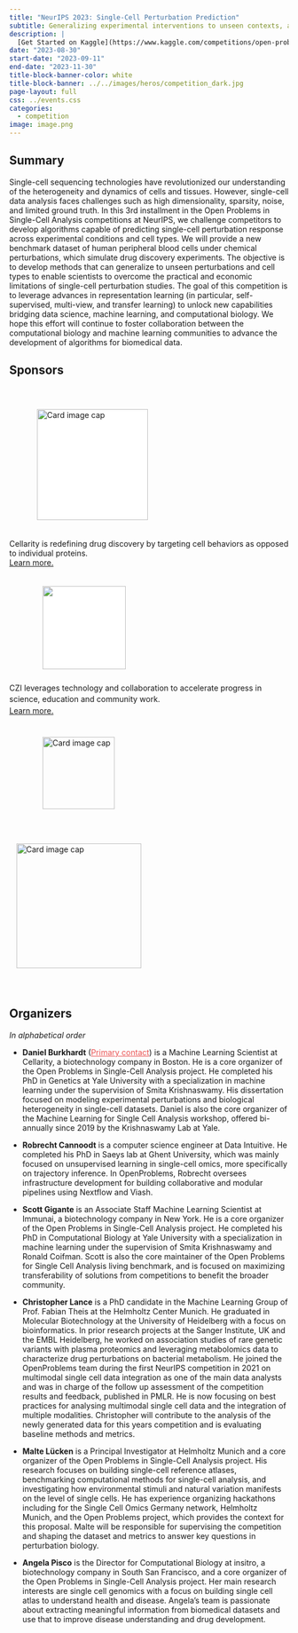 ```yaml
---
title: "NeurIPS 2023: Single-Cell Perturbation Prediction"
subtitle: Generalizing experimental interventions to unseen contexts, a NeurIPS 2023 competition
description: |
  [Get Started on Kaggle](https://www.kaggle.com/competitions/open-problems-single-cell-perturbations){class="btn btn-primary"}
date: "2023-08-30"
start-date: "2023-09-11"
end-date: "2023-11-30"
title-block-banner-color: white
title-block-banner: ../../images/heros/competition_dark.jpg
page-layout: full
css: ../events.css
categories:
  - competition
image: image.png
---
```


:::{layout="[[30,70]]"}
::::{.section-header}
## Summary
::::

::::{.section-content}

Single-cell sequencing technologies have revolutionized our understanding of the heterogeneity and dynamics of cells and tissues. However, single-cell data analysis faces challenges such as high dimensionality, sparsity, noise, and limited ground truth. In this 3rd installment in the Open Problems in Single-Cell Analysis competitions at NeurIPS, we challenge competitors to develop algorithms capable of predicting single-cell perturbation response across experimental conditions and cell types. We will provide a new benchmark dataset of human peripheral blood cells under chemical perturbations, which simulate drug discovery experiments. The objective is to develop methods that can generalize to unseen perturbations and cell types to enable scientists to overcome the practical and economic limitations of single-cell perturbation studies. The goal of this competition is to leverage advances in representation learning (in particular, self-supervised, multi-view, and transfer learning) to unlock new capabilities bridging data science, machine learning, and computational biology. We hope this effort will continue to foster collaboration between the computational biology and machine learning communities to advance the development of algorithms for biomedical data.

::::
:::


:::{layout="[[30,70]]"}
::::{.section-header}
## Sponsors
::::

::::{.section-content}

```{=html}
<div class="grid">
  <div class="card card-shadow g-col-12 g-col-lg-5 g-start-lg-2">
    <img class="card-img-top" src="/images/sponsor/logotypemarkcolor.svg" alt="Card image cap" style="width:200px;  margin: 40px 50px 20px; background-color:white;">
    <div class="card-body" style="padding-top: 0px;">
      <p class="card-text">Cellarity is redefining drug discovery by targeting cell behaviors as opposed to individual proteins.<br><a class="stretched-link" href="https://cellarity.com/careers?utm_source=neurips&utm_medium=push-notification&utm_campaign=neurips&utm_content=neurips-competition">Learn more.</a></p>
    </div>
  </div>

  <div class="card card-shadow g-col-12 g-col-lg-5">
    <img class="card-img-top" src="/images/sponsor/CZI_Logotype.svg" style="width:150px; margin: 20px 60px 10px; background-color:white;">
    <div class="card-body" style="padding-top: 0px;">
      <p class="card-text" style="line-height: 1.3rem;">CZI leverages technology and collaboration to accelerate progress in science, education and community work.<br> <a class="stretched-link" href="https://czi.org">Learn more.</a></p>
    </div>
  </div>




  <div class="card card-shadow g-col-12 g-col-lg-5 g-start-lg-2">
    <img class="card-img-top" src="/images/sponsor/yale-logo-sprite.svg" alt="Card image cap" style="width:130px;  margin: 22px 60px;">
    <div class="card-body" style="padding-top: 0px;">
      <a class="stretched-link" href="https://www.yale.edu/"></a>
    </div>
  </div>




  <div class="card card-shadow g-col-12 g-col-lg-5">
    <img class="card-img-top" src="/images/sponsor/helmholtz_logotype.svg" alt="Card image cap" style="width:225px;  margin: 40px 12.5px">
    <div class="card-body" style="padding-top: 0px;">
      <a class="stretched-link" href="https://www.helmholtz-muenchen.de/icb/index.html"></a>
    </div>
  </div>
</div>

```
::::
:::

:::{layout="[[30,70]]"}
::::{.section-header}
## Organizers
::::

::::{.section-content}

_In alphabetical order_

-   **Daniel Burkhardt** (<a href="mailto:dburkhardt@cellarity.com?subject=%5BNeurIPS_2021%5D" style="color: #EB5252;">Primary contact</a>) is a Machine Learning Scientist at Cellarity, a biotechnology company in Boston. He is a core organizer of the Open Problems in Single-Cell Analysis project. He completed his PhD in Genetics at Yale University with a specialization in machine learning under the supervision of Smita Krishnaswamy. His dissertation focused on modeling experimental perturbations and biological heterogeneity in single-cell datasets. Daniel is also the core organizer of the Machine Learning for Single Cell Analysis workshop, offered bi-annually since 2019 by the Krishnaswamy Lab at Yale. 

-   **Robrecht Cannoodt** is a computer science engineer at Data Intuitive. He completed his PhD in Saeys lab at Ghent University, which was mainly focused on unsupervised learning in single-cell omics, more specifically on trajectory inference. In OpenProblems, Robrecht oversees infrastructure development for building collaborative and modular pipelines using Nextflow and Viash.

-   **Scott Gigante** is an Associate Staff Machine Learning Scientist at Immunai, a biotechnology company in New York. He is a core organizer of the Open Problems in Single-Cell Analysis project. He completed his PhD in Computational Biology at Yale University with a specialization in machine learning under the supervision of Smita Krishnaswamy and Ronald Coifman. Scott is also the core maintainer of the Open Problems for Single Cell Analysis living benchmark, and is focused on maximizing transferability of solutions from competitions to benefit the broader community.

-   **Christopher Lance** is a PhD candidate in the Machine Learning Group of Prof. Fabian Theis at the Helmholtz Center Munich. He graduated in Molecular Biotechnology at the University of Heidelberg with a focus on bioinformatics. In prior research projects at the Sanger Institute, UK and the EMBL Heidelberg, he worked on association studies of rare genetic variants with plasma proteomics and leveraging metabolomics data to characterize drug perturbations on bacterial metabolism. He joined the OpenProblems team during the first NeurIPS competition in 2021 on multimodal single cell data integration as one of the main data analysts and was in charge of the follow up assessment of the competition results and feedback, published in PMLR. He is now focusing on best practices for analysing multimodal single cell data and the integration of multiple modalities. Christopher will contribute to the analysis of the newly generated data for this years competition and is evaluating baseline methods and metrics.

-   **Malte Lücken** is a Principal Investigator at Helmholtz Munich and a core organizer of the Open Problems in Single-Cell Analysis project. His research focuses on building single-cell reference atlases, benchmarking computational methods for single-cell analysis, and investigating how environmental stimuli and natural variation manifests on the level of single cells. He has experience organizing hackathons including for the Single Cell Omics Germany network, Helmholtz Munich, and the Open Problems project, which provides the context for this proposal. Malte will be responsible for supervising the competition and shaping the dataset and metrics to answer key questions in perturbation biology.


-   **Angela Pisco** is the Director for Computational Biology at insitro, a biotechnology company in South San Francisco, and a core organizer of the Open Problems in Single-Cell Analysis project. Her main research interests are single cell genomics with a focus on building single cell atlas to understand health and disease. Angela's team is passionate about extracting meaningful information from biomedical datasets and use that to improve disease understanding and drug development.

::::
:::
